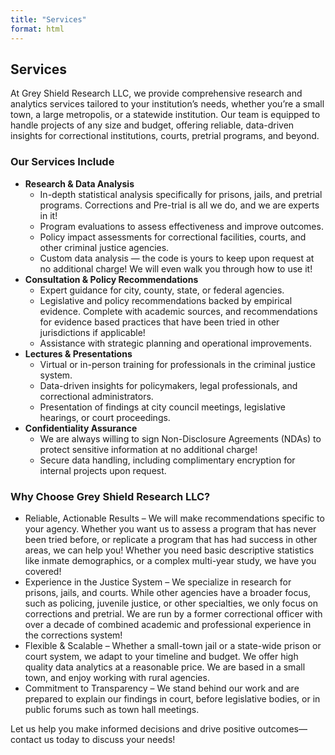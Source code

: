 ```yaml
---
title: "Services"
format: html
---
```


## Services  

At Grey Shield Research LLC, we provide comprehensive research and analytics services tailored to your institution's needs, whether you're a small town, a large metropolis, or a statewide institution. Our team is equipped to handle projects of any size and budget, offering reliable, data-driven insights for correctional institutions, courts, pretrial programs, and beyond.  

### Our Services Include  

- **Research & Data Analysis**
  - In-depth statistical analysis specifically for prisons, jails, and pretrial programs. Corrections and Pre-trial is all we do, and we are experts in it! 
  - Program evaluations to assess effectiveness and improve outcomes.  
  - Policy impact assessments for correctional facilities, courts, and other criminal justice agencies. 
  - Custom data analysis — the code is yours to keep upon request at no additional charge! We will even walk you through how to use it! 

- **Consultation & Policy Recommendations**  
  - Expert guidance for city, county, state, or federal agencies.  
  - Legislative and policy recommendations backed by empirical evidence. Complete with academic sources, and recommendations for  evidence based practices that have been tried in other jurisdictions if applicable!   
  - Assistance with strategic planning and operational improvements.  

- **Lectures & Presentations**  
  - Virtual or in-person training for professionals in the criminal justice system.  
  - Data-driven insights for policymakers, legal professionals, and correctional administrators.  
  - Presentation of findings at city council meetings, legislative hearings, or court proceedings.  

- **Confidentiality Assurance**  
  - We are always willing to sign Non-Disclosure Agreements (NDAs) to protect sensitive information at no additional charge!  
  - Secure data handling, including complimentary encryption for internal projects upon request. 

### Why Choose Grey Shield Research LLC?  

- Reliable, Actionable Results – We will make recommendations specific to your agency. Whether you want us to assess a program that has never been tried before, or replicate a program that has had success in other areas, we can help you! Whether you need basic descriptive statistics like inmate demographics, or a complex multi-year study, we have you covered! 
- Experience in the Justice System – We specialize in research for prisons, jails, and courts. While other agencies have a broader focus, such as policing, juvenile justice, or other specialties, we only focus on corrections and pretrial. We are run by a former correctional officer with over a decade of combined academic and professional experience in the corrections system! 
- Flexible & Scalable – Whether a small-town jail or a state-wide prison or court system, we adapt to your timeline and budget. We offer high quality data analytics at a reasonable price. We are based in a small town, and enjoy working with rural agencies. 
- Commitment to Transparency – We stand behind our work and are prepared to explain our findings in court, before legislative bodies, or in public forums such as town hall meetings.  

Let us help you make informed decisions and drive positive outcomes—contact us today to discuss your needs! 
